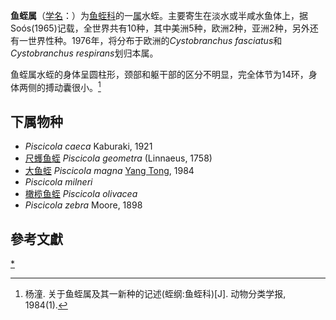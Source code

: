 {{Automatic taxobox
| taxon = Piscicola
| authority = Blainville
| image = Pijawka rybia.jpg
| image_caption = 
}}
'''鱼蛭属'''（[[学名|学名]]：{{lang|la|''Piscicola''}}）为[[鱼蛭科|鱼蛭科]]的一[[属|属]]水蛭。主要寄生在淡水或半咸水鱼体上，据Soós(1965)记载，全世界共有10种，其中美洲5种，欧洲2种，亚洲2种，另外还有一世界性种。1976年，将分布于欧洲的''Cystobranchus fasciatus''和''Cystobranchus respirans''划归本属。

鱼蛭属水蛭的身体呈圆柱形，颈部和躯干部的区分不明显，完全体节为14环，身体两侧的搏动囊很小。<ref>杨潼. 关于鱼蛭属及其一新种的记述(蛭纲:鱼蛭科)[J]. 动物分类学报, 1984(1).</ref>

==下属物种==
* ''Piscicola caeca'' Kaburaki, 1921
* [[尺蠖鱼蛭|尺蠖鱼蛭]] ''Piscicola geometra'' (Linnaeus, 1758)
* [[大鱼蛭|大鱼蛭]] ''Piscicola magna'' [[杨潼|Yang Tong]], 1984
* ''Piscicola milneri''
* [[橄榄鱼蛭|橄榄鱼蛭]] ''Piscicola olivacea''
* ''Piscicola zebra'' Moore, 1898

==參考文獻==
{{reflist}}

{{taxonbar}}

[[Category:_鱼蛭属|*]]